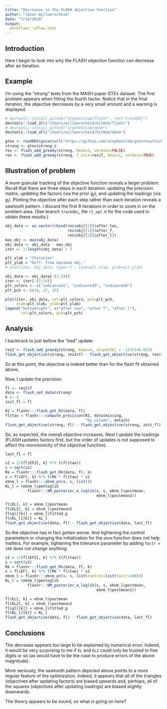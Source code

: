 ```yaml
---
title: "Decreases in the FLASH objective function"
author: "Jason Willwerscheid"
date: "7/14/2018"
output:
  workflowr::wflow_html
---
```


## Introduction

Here I begin to look into why the FLASH objective function can decrease after an iteration.

## Example

I'm using the "strong" tests from the MASH paper GTEx dataset. The first problem appears when fitting the fourth factor. Notice that in the final iteration, the objective decreases by a very small amount and a warning is displayed.

```r
# devtools::install_github("stephenslab/flashr", ref="trackObj")
devtools::load_all("/Users/willwerscheid/GitHub/flashr")
# devtools::install_github("stephenslab/ebnm")
devtools::load_all("/Users/willwerscheid/GitHub/ebnm")

gtex <- readRDS(gzcon(url("https://github.com/stephenslab/gtexresults/blob/master/data/MatrixEQTLSumStats.Portable.Z.rds?raw=TRUE")))
strong <- gtex$strong.z
res <- flash_add_greedy(strong, Kmax=3, verbose=FALSE)
res <- flash_add_greedy(strong, f_init=res$f, Kmax=1, verbose=TRUE)
```

## Illustration of problem

A more granular tracking of the objective function reveals a larger problem. Recall that there are three steps in each iteration: updating the precision matrix, updating the factors (via the prior $g_f$), and updating the loadings (via $g_l$). Plotting the objective after each step rather than each iteration reveals a sawtooth pattern. I discard the first 8 iterations in order to zoom in on the problem area. (See branch `trackObj`, file `r1_opt.R` for the code used to obtain these results.)

```r
obj_data <- as.vector(rbind(res$obj[[1]]$after_tau,
                            res$obj[[1]]$after_f,
                            res$obj[[1]]$after_l))
max_obj <- max(obj_data)
obj_data <- obj_data - max_obj
iter <- 1:length(obj_data) / 3

plt_xlab = "Iteration"
plt_ylab = "Diff. from maximum obj."
# plot(iter, obj_data, type='l', xlab=plt_xlab, ylab=plt_ylab)

obj_data <- obj_data[-(1:24)]
iter <- iter[-(1:24)]
plt_colors <- c("indianred1", "indianred3", "indianred4")
plt_pch <- c(16, 17, 15)

plot(iter, obj_data, col=plt_colors, pch=plt_pch,
     xlab=plt_xlab, ylab=plt_ylab)
legend("bottomright", c("after tau", "after f", "after l"),
       col=plt_colors, pch=plt_pch)
```

## Analysis

I backtrack to just before the "bad" update. 

```r
res2 <- flash_add_greedy(strong, Kmax=4, stopAtObj = -1297148.032)
flash_get_objective(strong, res2$f) - flash_get_objective(strong, res$f)
```

So at this point, the objective is indeed better than for the flash fit obtained above.

Now, I update the precision.

```r
fl <- res2$f
data <- flash_set_data(strong)
k <- 4
init_fl = fl

R2 = flashr:::flash_get_R2(data, fl)
fl$tau = flashr:::compute_precision(R2, data$missing, 
                                    "by_column", data$S)
flash_get_objective(strong, fl) - flash_get_objective(strong, init_fl)
```

So, as expected, the overall objective increases. Next I update the loadings (FLASH updates factors first, but the order of updates is not supposed to affect the monotonicity of the objective function).

```r
last_fl = fl

s2 = 1/(fl$EF2[, k] %*% t(fl$tau))
s = sqrt(s2)
Rk = flashr:::flash_get_Rk(data, fl, k)
x = fl$EF[, k] %*% t(Rk * fl$tau) * s2
ebnm_l = flashr:::ebnm_pn(x, s, list())
KL_l = (ebnm_l$penloglik 
        - flashr:::NM_posterior_e_loglik(x, s, ebnm_l$postmean,
                                         ebnm_l$postmean2))

fl$EL[, k] = ebnm_l$postmean
fl$EL2[, k] = ebnm_l$postmean2
fl$gl[[k]] = ebnm_l$fitted_g
fl$KL_l[[k]] = KL_l
flash_get_objective(data, fl) - flash_get_objective(data, last_fl)
```

So the objective has in fact gotten worse. And tightening the control parameters or changing the initialization for the `ebnm` function does not help matters. For example, tightening the tolerance parameter by adding `factr = 100` does not change anything:

```r
s2 = 1/(fl$EF2[, k] %*% t(fl$tau))
s = sqrt(s2)
Rk = flashr:::flash_get_Rk(data, fl, k)
x = fl$EF[, k] %*% t(Rk * fl$tau) * s2
ebnm_l = flashr:::ebnm_pn(x, s, list(control=list(factr=100)))
KL_l = (ebnm_l$penloglik 
        - flashr:::NM_posterior_e_loglik(x, s, ebnm_l$postmean,
                                         ebnm_l$postmean2))

fl$EL[, k] = ebnm_l$postmean
fl$EL2[, k] = ebnm_l$postmean2
fl$gl[[k]] = ebnm_l$fitted_g
fl$KL_l[[k]] = KL_l
flash_get_objective(data, fl) - flash_get_objective(data, last_fl)
```

## Conclusions

The decrease appears too large to be explained by numerical error. Indeed, it would be very surprising to me if `EL` and `EL2` could only be trusted to five digits or so (as would have to be the case to produce errors of the above magnitude). 

More seriously, the sawtooth pattern depicted above points to a more regular feature of the optimization. Indeed, it appears that all of the triangles (objectives after updating factors) are biased upwards and, perhaps, all of the squares (objectives after updating loadings) are biased slightly downwards. 

The theory appears to be sound, so what is going on here?
